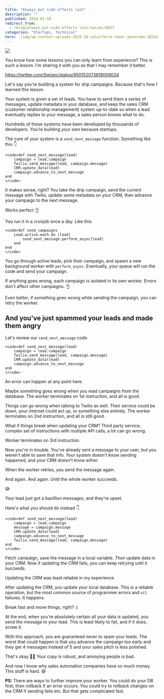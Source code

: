 ```yaml
---
title: "Always put side effects last"
description: ""
published: 2018-01-10
redirect_from:
  - /blog/always-put-side-effects-last/swizec/8057
categories: "Startups, Technical"
hero: ./img/wp-content-uploads-2016-10-salesforce-tower-panorama-1024x358.jpg
---
```


![](./img/wp-content-uploads-2016-10-salesforce-tower-panorama-1024x358.jpg)

You know how some lessons you can only learn from experience? This is such a lesson. I'm sharing it with you so that I may remember it better.

https://twitter.com/Swizec/status/950152073819009024

Let's say you're building a system for drip campaigns. Because that's how I learned this lesson.

Your system is given a set of leads. You have to send them a series of messages, update metadata in your database, and keep the sales CRM (customer relationship management) system up-to-date so when a lead eventually replies to your message, a sales person knows what to do.

Hundreds of these systems have been developed by thousands of developers. You're building your own because startups.

The core of your system is a `send_next_message` function. Something like this 👇

```undefined
<code>def send_next_message(lead)
    campaign = lead.campaign
    Twilio.send_message(lead, campaign.message)
    CRM.update_data(lead)
    campaign.advance_to_next_message
end
</code>
```

It makes sense, right? You take the drip campaign, send the current message with Twilio, update some metadata on your CRM, then advance your campaign to the next message.

Works perfect 👌

You run it in a cronjob once a day. Like this:

```undefined
<code>def send_campaigns
    Lead.active.each do |lead|
        send_next_message.perform_async(lead)
    end
end
</code>
```

You go through active leads, pick their campaign, and spawn a new background worker with `perform_async`. Eventually, your queue will run the code and send your campaign.

If anything goes wrong, each campaign is isolated in its own worker. Errors don't affect other campaigns. 👌

Even better, if something goes wrong while sending the campaign, you can retry the worker.

## And you've just spammed your leads and made them angry

Let's review our `send_next_message` code.

```undefined
<code>def send_next_message(lead)
    campaign = lead.campaign
    Twilio.send_message(lead, campaign.message)
    CRM.update_data(lead)
    campaign.advance_to_next_message
end
</code>
```

An error can happen at any point here.

Maybe something goes wrong when you read campaigns from the database. The worker terminates on 1st instruction, and all is good.

Things can go wrong when talking to Twilio as well. Their service could be down, your internet could act up, or something else entirely. The worker terminates on 2nd instruction, and all is still good.

What if things break when updating your CRM? Third party service, complex set of instructions with multiple API calls, a lot can go wrong.

Worker terminates on 3rd instruction.

Now you're in trouble. You've already sent a message to your user, but you weren't able to save that info. Your system doesn't know sending happened, and your CRM doesn't know either.

When the worker retries, you send the message again.

And again. And again. Until the whole worker succeeds.

😅

Your lead just got a bazillion messages, and they're upset.

Here's what you should do instead 👇

```undefined
<code>def send_next_message(lead)
    campaign = lead.campaign
    message = campaign.message
    CRM.update_data(lead)
    campaign.advance_to_next_message
    Twilio.send_message(lead, campaign.message)
end
</code>
```

Fetch campaign, save the message in a local variable. _Then_ update data in your CRM. Now if updating the CRM fails, you can keep retrying until it succeeds.

Updating the CRM was least reliable in my experience.

After updating the CRM, you update your local database. This is a reliable operation, but the most common source of programmer errors and `nil` failures. It happens.

Break fast and move things, right? :)

At the end, when you're absolutely certain all your data is updated, you send the message to your lead. This is least likely to fail, and if it does, screw it.

With this approach, you are guaranteed never to spam your leads. The worst that could happen is that you advance the campaign too early and they get 4 messages instead of 5 and your sales pitch is less polished.

That's okay 🙏🏻 Your copy is robust, and annoying people is bad.

And now I know why sales automation companies have so much money. This stuff is hard. 😅

**PS:** There are ways to further improve your worker. You could do your DB first, then rollback if an error occurs. You could try to rollback changes on the CRM if sending fails etc. But that gets complicated fast.
